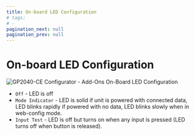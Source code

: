 ```yaml
---
title: On-board LED Configuration
# tags:
# - 
pagination_next: null
pagination_prev: null
---
```


# On-board LED Configuration

![GP2040-CE Configurator - Add-Ons On-Board LED Configuration](../assets/images/gpc-add-ons-onboard-led.png)

* `Off` - LED is off
* `Mode Indicator` - LED is solid if unit is powered with connected data, LED blinks rapidly if powered with no data, LED blinks slowly when in web-config mode.
* `Input Test` - LED is off but turns on when any input is pressed (LED turns off when button is released).